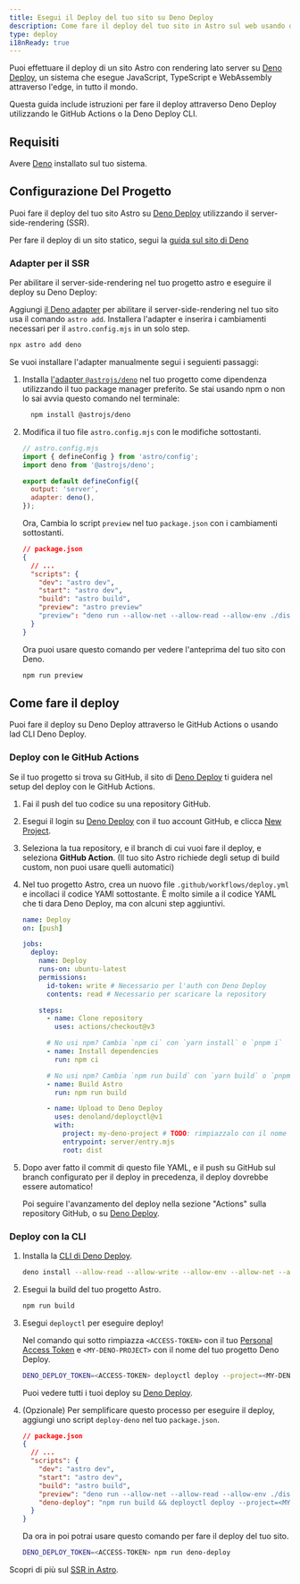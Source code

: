 ```yaml
---
title: Esegui il Deploy del tuo sito su Deno Deploy 
description: Come fare il deploy del tuo sito in Astro sul web usando deno.
type: deploy
i18nReady: true
---
```


Puoi effettuare il deploy di un sito Astro con rendering lato server su [Deno Deploy](https://deno.com/deploy), un sistema che esegue JavaScript, TypeScript e WebAssembly attraverso l'edge, in tutto il mondo.

Questa guida include istruzioni per fare il deploy attraverso Deno Deploy utilizzando le GitHub Actions o la Deno Deploy CLI.

## Requisiti

Avere [Deno](https://deno.com/) installato sul tuo sistema.

## Configurazione Del Progetto 

Puoi fare il deploy del tuo sito Astro su [Deno Deploy](https://deno.com/deploy) utilizzando il server-side-rendering (SSR).

Per fare il deploy di un sito statico, segui la [guida sul sito di Deno](https://docs.deno.com/deploy/tutorials/static-site)

### Adapter per il SSR 

Per abilitare il server-side-rendering nel tuo progetto astro e eseguire il deploy su Deno Deploy:

Aggiungi [il Deno adapter][Deno adapter] per abilitare il server-side-rendering nel tuo sito usa il comando `astro add`. Installera l'adapter e inserira i cambiamenti necessari per il `astro.config.mjs` in un solo step.

```bash
npx astro add deno
```

Se vuoi installare l'adapter manualmente segui i seguienti passaggi:

1. Installa [l'adapter `@astrojs/deno`][Deno adapter] nel tuo progetto come dipendenza utilizzando il tuo package manager preferito. Se stai usando npm o non lo sai avvia questo comando nel terminale:

    ```bash
      npm install @astrojs/deno
    ```

1. Modifica il tuo file `astro.config.mjs` con le modifiche sottostanti.

    ```js ins={3,6-7}
    // astro.config.mjs
    import { defineConfig } from 'astro/config';
    import deno from '@astrojs/deno';

    export default defineConfig({
      output: 'server',
      adapter: deno(),
    });
    ```

    Ora, Cambia lo script `preview` nel tuo `package.json` con i cambiamenti sottostanti.

    ```json del={8} ins={9}
    // package.json
    {
      // ...
      "scripts": {
        "dev": "astro dev",
        "start": "astro dev",
        "build": "astro build",
        "preview": "astro preview"
        "preview": "deno run --allow-net --allow-read --allow-env ./dist/server/entry.mjs"
      }
    }
    ```
    
    Ora puoi usare questo comando per vedere l'anteprima del tuo sito con Deno.
    
    ```bash
    npm run preview
    ```

## Come fare il deploy

Puoi fare il deploy su Deno Deploy attraverso le GitHub Actions o usando lad CLI Deno Deploy.

### Deploy con le GitHub Actions

Se il tuo progetto si trova su GitHub, il sito di [Deno Deploy](https://dash.deno.com/) ti guidera nel setup del deploy con le GitHub Actions.

1. Fai il push del tuo codice su una repository GitHub.

1. Esegui il login su [Deno Deploy](https://dash.deno.com/) con il tuo account GitHub, e clicca [New Project](https://dash.deno.com).

1. Seleziona la tua repository, e il branch di cui vuoi fare il deploy, e seleziona **GitHub Action**. (Il tuo sito Astro richiede degli setup di build custom, non puoi usare quelli automatici)
   
1. Nel tuo progetto Astro, crea un nuovo file `.github/workflows/deploy.yml` e incollaci il codice YAMl sottostante. È molto simile a il codice YAML che ti dara Deno Deploy, ma con alcuni step aggiuntivi.

    ```yaml
    name: Deploy
    on: [push]

    jobs:
      deploy:
        name: Deploy
        runs-on: ubuntu-latest
        permissions:
          id-token: write # Necessario per l'auth con Deno Deploy
          contents: read # Necessario per scaricare la repository

        steps:
          - name: Clone repository
            uses: actions/checkout@v3

          # No usi npm? Cambia `npm ci` con `yarn install` o `pnpm i`
          - name: Install dependencies
            run: npm ci
    
          # No usi npm? Cambia `npm run build` con `yarn build` o `pnpm run build`
          - name: Build Astro
            run: npm run build

          - name: Upload to Deno Deploy
            uses: denoland/deployctl@v1
            with:
              project: my-deno-project # TODO: rimpiazzalo con il nome del tuo progetto Deno Deploy
              entrypoint: server/entry.mjs
              root: dist
    ```

1. Dopo aver fatto il commit di questo file YAML, e il push su GitHub sul branch configurato per il deploy in precedenza, il deploy dovrebbe essere automatico!

   Poi seguire l'avanzamento del deploy nella sezione "Actions" sulla repository GitHub, o su [Deno Deploy](https://dash.deno.com).


### Deploy con la CLI

1. Installa la [CLI di Deno Deploy](https://docs.deno.com/deploy/manual/deployctl).

    ```bash
    deno install --allow-read --allow-write --allow-env --allow-net --allow-run --no-check -r -f https://deno.land/x/deploy/deployctl.ts
    ```

1. Esegui la build del tuo progetto Astro.

    ```bash
    npm run build
    ```

1. Esegui `deployctl` per eseguire deploy!

   Nel comando qui sotto rimpiazza `<ACCESS-TOKEN>` con il tuo [Personal Access Token](https://dash.deno.com/account#access-tokens) e `<MY-DENO-PROJECT>` con il nome del tuo progetto Deno Deploy.

    ```bash
    DENO_DEPLOY_TOKEN=<ACCESS-TOKEN> deployctl deploy --project=<MY-DENO-PROJECT> --no-static --include=./dist ./dist/server/entry.mjs
    ```
    
    Puoi vedere tutti i tuoi deploy su [Deno Deploy](https://dash.deno.com).

1. (Opzionale) Per semplificare questo processo per eseguire il deploy, aggiungi uno script `deploy-deno` nel tuo `package.json`.

    ```json ins={9}
    // package.json
    {
      // ...
      "scripts": {
        "dev": "astro dev",
        "start": "astro dev",
        "build": "astro build",
        "preview": "deno run --allow-net --allow-read --allow-env ./dist/server/entry.mjs",
        "deno-deploy": "npm run build && deployctl deploy --project=<MY-DENO-PROJECT> --no-static --include=./dist ./dist/server/entry.mjs"
      }
    }
    ```
    
    Da ora in poi potrai usare questo comando per fare il deploy del tuo sito.
    
    ```bash
    DENO_DEPLOY_TOKEN=<ACCESS-TOKEN> npm run deno-deploy
    ```


<ReadMore>Scopri di più sul [SSR in Astro](/it/guides/server-side-rendering/).</ReadMore>


[Deno adapter]: https://github.com/denoland/deno-astro-adapter
